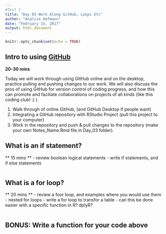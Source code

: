 ```yaml
---
#Test 1 
title: "Day 03 Work Along GitHub, Loops Etc"
author: "Analise Hofmann"
date: "February 15, 2017"
output: html_document
---
```


```r
knitr::opts_chunk$set(echo = TRUE)
```
## Intro to using [GitHub](www.github.com/ahofmann4/XX_CodingClub) 
**20-30 mins**

Today we will work through using GitHub online and on the desktop, practice pulling and pushing changes to our work. We will also discuss the pros of using GitHub for version control of coding progress, and how this can promote and faciliate collaborations on projects of all kinds (like this coding club! :) ). 

1. Walk through of online GitHub, (and GitHub Desktop if people want)
2. Integrating a GitHub repository with RStudio Project (pull this project to your computer)
3. Work in the repository and push & pull changes to the repository (make your own Notes_Name.Rmd file in Day_03 folder).

## What is an if statement?
** 15 mins **
- review boolean logical statements
- write if statements, and if else statements

```r


```

## What is a for loop?
** 20 mins **
- review a foor loop, and examples where you would use them
- nested for loops
- write a for loop to transfor a table
- can this be done easier with a specific function in R? dplyR? 

```r


```

## **BONUS:** Write a function for your code above
